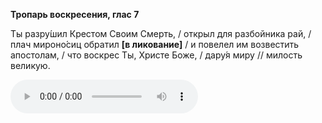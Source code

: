 **Тропарь воскресения, глас 7**

Ты разру́шил Крестом Своим Смерть, / открыл для разбойника рай, / плач мироно́сиц обратил **[**в ликование**]** / и повелел им возвестить апостолам, / что воскрес Ты, Христе Боже, / дару́я миру // милость великую.

<audio controls>
    <source
        src="https://psmb-neos-resources.hb.bizmrg.com/target/psmb/fbe62d19ea8fa502f61db48004d82a876c81cea2/glass7.mp3"
        type="audio/mpeg"
    />
</audio>
